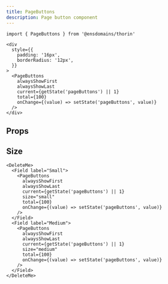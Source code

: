```yaml
---
title: PageButtons
description: Page button component
---
```


```tsx
import { PageButtons } from '@ensdomains/thorin'
```

```tsx live=true
<div
  style={{
    padding: '16px',
    borderRadius: '12px',
  }}
>
  <PageButtons
    alwaysShowFirst
    alwaysShowLast
    current={getState('pageButtons') || 1}
    total={100}
    onChange={(value) => setState('pageButtons', value)}
  />
</div>
```

## Props

<PropsTable sourceLink={sourceLink} types={types} />

## Size

```tsx live=true
<DeleteMe>
  <Field label="Small">
    <PageButtons
      alwaysShowFirst
      alwaysShowLast
      current={getState('pageButtons') || 1}
      size="small"
      total={100}
      onChange={(value) => setState('pageButtons', value)}
    />
  </Field>
  <Field label="Medium">
    <PageButtons
      alwaysShowFirst
      alwaysShowLast
      current={getState('pageButtons') || 1}
      size="medium"
      total={100}
      onChange={(value) => setState('pageButtons', value)}
    />
  </Field>
</DeleteMe>
```
